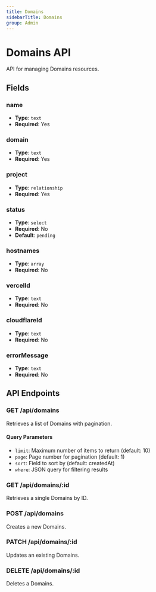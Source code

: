 ```yaml
---
title: Domains
sidebarTitle: Domains
group: Admin
---
```


# Domains API

API for managing Domains resources.

## Fields

### name

- **Type**: `text`
- **Required**: Yes

### domain

- **Type**: `text`
- **Required**: Yes

### project

- **Type**: `relationship`
- **Required**: Yes

### status

- **Type**: `select`
- **Required**: No
- **Default**: `pending`

### hostnames

- **Type**: `array`
- **Required**: No

### vercelId

- **Type**: `text`
- **Required**: No

### cloudflareId

- **Type**: `text`
- **Required**: No

### errorMessage

- **Type**: `text`
- **Required**: No

## API Endpoints

### GET /api/domains

Retrieves a list of Domains with pagination.

#### Query Parameters

- `limit`: Maximum number of items to return (default: 10)
- `page`: Page number for pagination (default: 1)
- `sort`: Field to sort by (default: createdAt)
- `where`: JSON query for filtering results

### GET /api/domains/:id

Retrieves a single Domains by ID.

### POST /api/domains

Creates a new Domains.

### PATCH /api/domains/:id

Updates an existing Domains.

### DELETE /api/domains/:id

Deletes a Domains.
